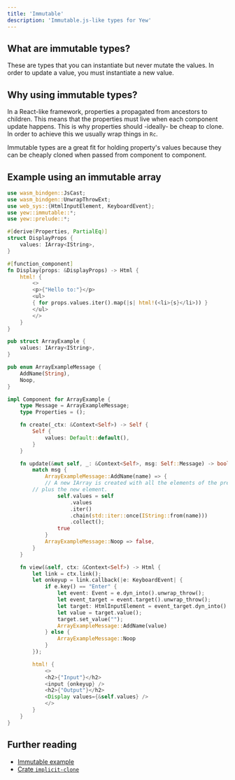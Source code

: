 ```yaml
---
title: 'Immutable'
description: 'Immutable.js-like types for Yew'
---
```


## What are immutable types?

These are types that you can instantiate but never mutate the values. In order
to update a value, you must instantiate a new value.

## Why using immutable types?

In a React-like framework, properties a propagated from ancestors to children.
This means that the properties must live when each component update happens.
This is why properties should -ideally- be cheap to clone. In order to achieve
this we usually wrap things in `Rc`.

Immutable types are a great fit for holding property's values because they can
be cheaply cloned when passed from component to component.

## Example using an immutable array

```rust
use wasm_bindgen::JsCast;
use wasm_bindgen::UnwrapThrowExt;
use web_sys::{HtmlInputElement, KeyboardEvent};
use yew::immutable::*;
use yew::prelude::*;

#[derive(Properties, PartialEq)]
struct DisplayProps {
    values: IArray<IString>,
}

#[function_component]
fn Display(props: &DisplayProps) -> Html {
    html! {
        <>
        <p>{"Hello to:"}</p>
        <ul>
        { for props.values.iter().map(|s| html!(<li>{s}</li>)) }
        </ul>
        </>
    }
}

pub struct ArrayExample {
    values: IArray<IString>,
}

pub enum ArrayExampleMessage {
    AddName(String),
    Noop,
}

impl Component for ArrayExample {
    type Message = ArrayExampleMessage;
    type Properties = ();

    fn create(_ctx: &Context<Self>) -> Self {
        Self {
            values: Default::default(),
        }
    }

    fn update(&mut self, _: &Context<Self>, msg: Self::Message) -> bool {
        match msg {
            ArrayExampleMessage::AddName(name) => {
	    	// A new IArray is created with all the elements of the previous one
		// plus the new element.
                self.values = self
                    .values
                    .iter()
                    .chain(std::iter::once(IString::from(name)))
                    .collect();
                true
            }
            ArrayExampleMessage::Noop => false,
        }
    }

    fn view(&self, ctx: &Context<Self>) -> Html {
        let link = ctx.link();
        let onkeyup = link.callback(|e: KeyboardEvent| {
            if e.key() == "Enter" {
                let event: Event = e.dyn_into().unwrap_throw();
                let event_target = event.target().unwrap_throw();
                let target: HtmlInputElement = event_target.dyn_into().unwrap_throw();
                let value = target.value();
                target.set_value("");
                ArrayExampleMessage::AddName(value)
            } else {
                ArrayExampleMessage::Noop
            }
        });

        html! {
            <>
            <h2>{"Input"}</h2>
            <input {onkeyup} />
            <h2>{"Output"}</h2>
            <Display values={&self.values} />
            </>
        }
    }
}
```

## Further reading

-   [Immutable example](https://github.com/yewstack/yew/tree/master/examples/immutable)
-   [Crate `implicit-clone`](https://docs.rs/implicit-clone/)
